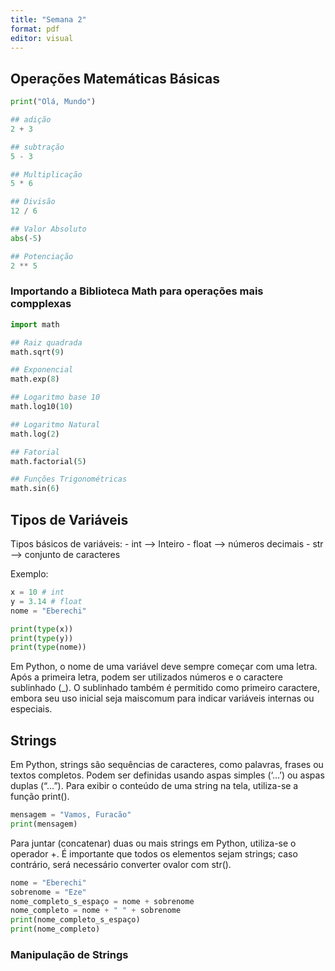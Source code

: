 ```yaml
---
title: "Semana 2"
format: pdf
editor: visual
---
```


## Operações Matemáticas Básicas

```python
print("Olá, Mundo")

## adição
2 + 3

## subtração
5 - 3

## Multiplicação
5 * 6

## Divisão
12 / 6

## Valor Absoluto
abs(-5)

## Potenciação
2 ** 5
```

### Importando a Biblioteca Math para operações mais compplexas

```python
import math

## Raiz quadrada
math.sqrt(9)

## Exponencial
math.exp(8)

## Logaritmo base 10
math.log10(10)

## Logaritmo Natural
math.log(2)

## Fatorial
math.factorial(5)

## Funções Trigonométricas
math.sin(6)

```

## Tipos de Variáveis

Tipos básicos de variáveis: - int --\> Inteiro - float --\> números decimais - str --\> conjunto de caracteres

Exemplo:

```python
x = 10 # int
y = 3.14 # float
nome = "Eberechi"

print(type(x))
print(type(y))
print(type(nome))

```

Em Python, o nome de uma variável deve sempre começar com uma letra. Após a primeira letra, podem ser utilizados números e o caractere sublinhado (\_). O sublinhado também é permitido como primeiro caractere, embora seu uso inicial seja maiscomum para indicar variáveis internas ou especiais.

## Strings

Em Python, strings são sequências de caracteres, como palavras, frases ou textos completos. Podem ser definidas usando aspas simples ('...') ou aspas duplas ("..."). Para exibir o conteúdo de uma string na tela, utiliza-se a função print().

```python
mensagem = "Vamos, Furacão"
print(mensagem)

```

Para juntar (concatenar) duas ou mais strings em Python, utiliza-se o operador +. É importante que todos os elementos sejam strings; caso contrário, será necessário converter ovalor com str().

```python
nome = "Eberechi"
sobrenome = "Eze"
nome_completo_s_espaço = nome + sobrenome
nome_completo = nome + " " + sobrenome
print(nome_completo_s_espaço)
print(nome_completo)

```

### Manipulação de Strings

```python

```


